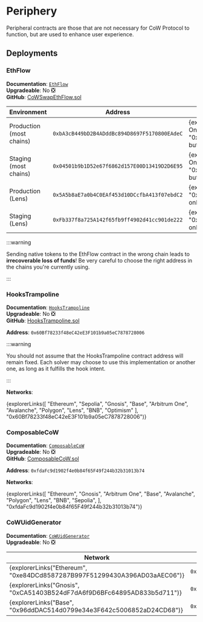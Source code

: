 
# Periphery

Peripheral contracts are those that are not necessary for CoW Protocol to function, but are used to enhance user experience.

## Deployments

### EthFlow

**Documentation**: [`EthFlow`](periphery/eth-flow)  
**Upgradeable**: No ❎  
**GitHub**: [CoWSwapEthFlow.sol](https://github.com/cowprotocol/ethflowcontract/blob/main/src/CoWSwapEthFlow.sol)

| Environment              | Address                                      | Networks                                                                                                                                                        |
| ------------------------ | -------------------------------------------- | --------------------------------------------------------------------------------------------------------------------------------------------------------------- |
| Production (most chains) | `0xbA3cB449bD2B4ADddBc894D8697F5170800EAdeC` | {explorerLinks(["Ethereum","Gnosis","Arbitrum One","Base","Avalanche","Polygon","BNB","Sepolia"], "0xbA3cB449bD2B4ADddBc894D8697F5170800EAdeC")}, but not Lens! |
| Staging (most chains)    | `0x04501b9b1D52e67f6862d157E00D13419D2D6E95` | {explorerLinks(["Ethereum","Gnosis","Arbitrum One","Base","Avalanche","Polygon","BNB","Sepolia"], "0x04501b9b1D52e67f6862d157E00D13419D2D6E95")}, but not Lens! |
| Production (Lens)        | `0x5A5b8aE7a0b4C0EAf453d10DCcfbA413f07ebdC2` | {explorerLinks("Lens", "0x5A5b8aE7a0b4C0EAf453d10DCcfbA413f07ebdC2")} only!                                                                                     |
| Staging (Lens)           | `0xFb337f8a725A142f65fb9ff4902d41cc901de222` | {explorerLinks("Lens", "0xFb337f8a725A142f65fb9ff4902d41cc901de222")} only!                                                                                     |

:::warning

Sending native tokens to the EthFlow contract in the wrong chain leads to **irrecoverable loss of funds**!
Be very careful to choose the right address in the chains you're currently using.

:::

### HooksTrampoline

**Documentation**: [`HooksTrampoline`](periphery/hooks-trampoline)  
**Upgradeable**: No ❎  
**GitHub**: [HooksTrampoline.sol](https://github.com/cowprotocol/hooks-trampoline/blob/main/src/HooksTrampoline.sol)

**Address**: `0x60Bf78233f48eC42eE3F101b9a05eC7878728006`

:::warning

You should not assume that the HooksTrampoline contract address will remain fixed. Each solver may choose to use this implementation or another one, as long as it fulfills the hook intent.

:::

**Networks**:

{explorerLinks([
"Ethereum",
"Sepolia",
"Gnosis",
"Base",
"Arbitrum One",
"Avalanche",
"Polygon",
"Lens",
"BNB",
"Optimism"
], "0x60Bf78233f48eC42eE3F101b9a05eC7878728006")}

### ComposableCoW

**Documentation**: [`ComposableCoW`](periphery/composable-cow)  
**Upgradeable**: No ❎  
**GitHub**: [ComposableCoW.sol](https://github.com/cowprotocol/composable-cow/blob/main/src/ComposableCoW.sol)

**Address**: `0xfdaFc9d1902f4e0b84f65F49f244b32b31013b74`

**Networks**:

{explorerLinks([
"Ethereum",
"Gnosis",
"Arbitrum One",
"Base",
"Avalanche",
"Polygon",
"Lens",
"BNB",
"Sepolia",
], "0xfdaFc9d1902f4e0b84f65F49f244b32b31013b74")}

### CoWUidGenerator

**Documentation**: [`CoWUidGenerator`](periphery/cow-uid-generator)  
**Upgradeable**: No ❎

| Network                                                                   | Address                                      |
| ------------------------------------------------------------------------- | -------------------------------------------- |
| {explorerLinks("Ethereum", "0xe84DCd8587287B997F51299430A396AD03aAEC06")} | `0xe84DCd8587287B997F51299430A396AD03aAEC06` |
| {explorerLinks("Gnosis", "0xCA51403B524dF7dA6f9D6BFc64895AD833b5d711")}   | `0xCA51403B524dF7dA6f9D6BFc64895AD833b5d711` |
| {explorerLinks("Base", "0x96ddDAC514d0799e34e3F642c5006852aD24CD68")}     | `0x96ddDAC514d0799e34e3F642c5006852aD24CD68` |

